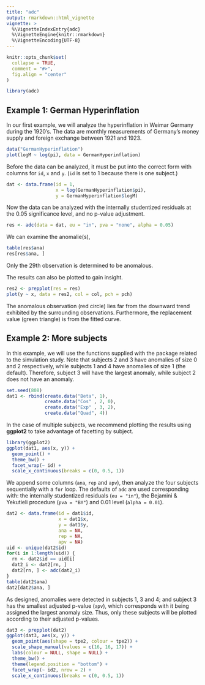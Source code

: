 ```yaml
---
title: "adc"
output: rmarkdown::html_vignette
vignette: >
  %\VignetteIndexEntry{adc}
  %\VignetteEngine{knitr::rmarkdown}
  %\VignetteEncoding{UTF-8}
---
```


```r
knitr::opts_chunk$set(
  collapse = TRUE,
  comment = "#>",
  fig.align = "center"
)
```

```r
library(adc)
```

## Example 1: German Hyperinflation

In our first example, we will analyze the hyperinflation in Weimar Germany during the 1920's.  The data are monthly measurements of Germany's money supply and foreign exchange between 1921 and 1923.
```r
data("GermanHyperinflation")
plot(logM ~ log(pi), data = GermanHyperinflation)
```

Before the data can be analyzed, it must be put into the correct form with columns for `id`, `x` and `y`.  (`id` is set to 1 because there is one subject.)
```r
dat <- data.frame(id = 1,
                  x = log(GermanHyperinflation$pi),
                  y = GermanHyperinflation$logM)
```

Now the data can be analyzed with the internally studentized residuals at the 0.05 significance level, and no p-value adjustment.
```r
res <- adc(data = dat, eu = "in", pva = "none", alpha = 0.05)
```

We can examine the anomalie(s),
```r
table(res$ana)
res[res$ana, ]
```
Only the 29th observation is determined to be anomalous.  

The results can also be plotted to gain insight.
```r
res2 <- prepplot(res = res)
plot(y ~ x, data = res2, col = col, pch = pch)
```
The anomalous observation (red circle) lies far from the downward trend exhibited by the surrounding observations.  Furthermore, the replacement value (green triangle) is from the fitted curve.

## Example 2: More subjects

In this example, we will use the functions supplied with the package related to the simulation study.  Note that subjects 2 and 3 have anomalies of size 0 and 2 respectively, while subjects 1 and 4 have anomalies of size 1 (the default).  Therefore, subject 3 will have the largest anomaly, while subject 2 does not have an anomaly.
```r
set.seed(808)
dat1 <- rbind(create.data("Beta", 1),
              create.data("Cos" , 2, 0),
              create.data("Exp" , 3, 2),
              create.data("Quad", 4))
```

In the case of multiple subjects, we recommend plotting the results using **ggplot2** to take advantage of facetting by subject.
```r
library(ggplot2)
ggplot(dat1, aes(x, y)) +
  geom_point() +
  theme_bw() +
  facet_wrap(~ id) +
  scale_x_continuous(breaks = c(0, 0.5, 1))
```

We append some columns (`ana`, `rep` and `apv`), then analyze the four subjects sequentially with a `for` loop.  The defaults of `adc` are used corresponding with: the internally studentized residuals (`eu = "in"`), the Bejamini & Yekutieli procedure (`pva = "BY"`) and 0.01 level (`alpha = 0.01`).
```r
dat2 <- data.frame(id = dat1$id,
                   x = dat1$x,
                   y = dat1$y,
                   ana = NA,
                   rep = NA,
                   apv = NA)
uid <- unique(dat2$id)
for(i in 1:length(uid)) {
  rn <- dat2$id == uid[i]
  dat2_i <- dat2[rn, ]
  dat2[rn, ] <- adc(dat2_i)
}
table(dat2$ana)
dat2[dat2$ana, ]
```
As designed, anomalies were detected in subjects 1, 3 and 4; and subject 3 has the smallest adjusted p-value (`apv`), which corresponds with it being assigned the largest anomaly size.  Thus, only these subjects will be plotted according to their adjusted p-values.

```r
dat3 <- prepplot(dat2)
ggplot(dat3, aes(x, y)) +
  geom_point(aes(shape = tpe2, colour = tpe2)) +
  scale_shape_manual(values = c(16, 16, 17)) +
  labs(colour = NULL, shape = NULL) +
  theme_bw() +
  theme(legend.position = "bottom") +
  facet_wrap(~ id2, nrow = 2) +
  scale_x_continuous(breaks = c(0, 0.5, 1))
```
